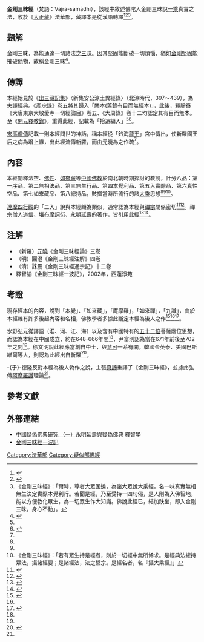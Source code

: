 {{distinguish|金剛三昧本性清淨不壞不滅經}}
'''金剛三昧經'''（梵語：Vajra-samādhi），該經中敘述佛陀入金剛三昧說[[一乘|一乘]]真實之法，收於《[[大正藏|大正藏]]》法華部，藏譯本是從漢語轉譯<ref>{{cite journal |author1=Jonathan A. S ILK |title=Chinese Sūtras in Tibetan TranslationA Preliminary Survey |date=2019 |url=https://www.academia.edu/40447816/Chinese_S%C5%ABtras_in_Tibetan_Translation_A_Preliminary_Survey}}</ref><ref name="vajra">{{cite web|author1=佛光電子大辭典|title=金剛三昧經|url=https://www.buddhistdoor.org/tc/dictionary/details/%E9%87%91%E5%89%9B%E4%B8%89%E6%98%A7%E7%B6%93}}{{Dead link|date=2019年12月 |bot=InternetArchiveBot |fix-attempted=yes }}</ref><ref>《金剛三昧經》：「爾時，尊者大眾圍遶，為諸大眾說大乘經，名一味真實無相無生決定實際本覺利行。若聞是經，乃至受持一四句偈，是人則為入佛智地，能以方便教化眾生，為一切眾生作大知識。佛說此經已，結加趺坐，即入金剛三昧，身心不動」。</ref>。

== 題解 ==
金剛三昧，為能通達一切諸法之[[三昧|三昧]]。因其堅固能斷破一切煩惱，猶如[[金剛|金剛]]堅固能摧破他物，故稱金剛三昧<ref>{{cite web|author1=佛光電子大辭典|title=金剛三昧|url=https://www.buddhistdoor.org/tc/dictionary/details/%E9%87%91%E5%89%9B%E4%B8%89%E6%98%A7}}{{Dead link|date=2019年12月 |bot=InternetArchiveBot |fix-attempted=yes }}</ref>。

== 傳譯 ==
本經始見於《[[出三藏記集|出三藏記集]]》〈新集安公涼土異經錄〉（北涼時代，397～439），為失譯經典。《彥琮錄》卷五將其歸入「闕本(舊錄有目而無經本)」，此後，釋靜泰《大唐東京大敬愛寺一切經論目》卷五、《大周錄》卷十二均認定其有目而無本。至《[[開元釋教錄|開元釋教錄]]》，重得此經，記載為「拾遺編入」<ref name="vajra"/><ref name=va7>{{cite journal|author1=尹富|title=地藏菩薩及其信仰傳入中國時代考|journal=四川大學學報|date=2006|url=http://www.cssn.cn/zjx/201412/t20141219_1449639_2.shtml}}</ref>。

[[宋高僧傳|宋高僧傳]]記載一則本經問世的神話，稱本經從「鈐海[[龍王|龍王]]」宮中傳出，仗新羅國王后之病為增上緣，出此經流傳[[新羅|新羅]]，而由[[元曉|元曉]]為之作疏<ref name=va7/>。

== 內容 ==
本經闡釋法空、[[佛性|佛性]]、[[如來藏|如來藏]]等[[中國佛教|中國佛教]]於南北朝時期探討的教說，計分八品：第一序品、第二無相法品、第三無生行品、第四本覺利品、第五入實際品、第六真性空品、第七如來藏品、第八總持品，賅攝當時所流行的諸[[大乘佛教|大乘]]思想<ref name="vajra"/><ref name="va4"/><ref>《金剛三昧經》：「若有眾生持是經者，則於一切經中無所悕求。是經典法總持眾法，攝諸經要；是諸經法，法之繫宗。是經名者，名『攝大乘經』」</ref>。

[[達摩四行觀|達摩四行觀]]的「二入」說與本經頗為類似，通常認為本經與[[禪宗|禪宗]]關係密切<ref name="v3">{{cite journal|author1=-{于}-德隆|title=《金剛三昧經》真偽考|journal=圓光佛學學報|date=2012|volume=20|pages=135-192|url=http://buddhism.lib.ntu.edu.tw/DLMBS/search/search_detail.jsp?seq=395613}}</ref><ref>{{cite web|author1=佛光大辭典|title=二入四行|url=http://buddhaspace.org/dict/fk/data/%25E4%25BA%258C%25E5%2585%25A5%25E5%259B%259B%25E8%25A1%258C.html|access-date=2017-02-12|archive-url=https://web.archive.org/web/20170213001055/http://buddhaspace.org/dict/fk/data/%25E4%25BA%258C%25E5%2585%25A5%25E5%259B%259B%25E8%25A1%258C.html|archive-date=2017-02-13|dead-url=yes}}</ref>。禪宗僧人[[道信|道信]]、[[堪布摩訶衍|堪布摩訶衍]]、[[永明延壽|永明延壽]]的著作，皆引用此經<ref>{{cite journal|author1=釋智學|title=中國疑偽佛典研究 （一）|journal=正觀|date=2007|volume=40|url=http://www.tt034.org.tw/upload/cht/134/1095_file_1.pdf}}</ref><ref>{{cite journal|author1=樓宇烈|title=讀慧海《頓悟入道要門論》隨記|journal=中華佛學學報|date=1999|volume=12|url=http://www.chibs.edu.tw/ch_html/chbj/12/chbj1206.htm}}</ref>。

== 注解 ==
*（新羅）[[元曉|元曉]]《金剛三昧經論》三卷
*（明）圓澄《金剛三昧經注解》四卷
*（清）誅震《金剛三昧經通宗記》十二卷
* 釋智諭《金剛三昧經一波記》，2002年，西蓮淨苑

== 考證 ==
現存經本的內容，說到「本覺」、「如來藏」，「庵摩羅」，「如來禪」，「九識」，由於本經雜有許多後起內容和名相，佛教學者多據此斷定本經為後人之作<ref name=vajra2>{{cite web|author1=印順|title=中國禪宗史|url=http://www.mahabodhi.org/files/yinshun/32/yinshun32-02.html}}</ref><ref name=va7/><ref name="va4">{{cite book|author1=水野弘元|title=佛敎文獻硏究|url=https://books.google.com.tw/books?id=XTMCprlsolUC&lpg=PA62&hl=zh-TW&pg=PA62#v=onepage&q&f=false}}</ref>。

水野弘元從譯語（淮、河、江、海）以及含有中國特有的[[五十二位|五十二位]]菩薩階位思想，而認為本經在中國成立，約在648-666年間<ref name="va4"/>，尹富則認為當在671年前後至702年之間<ref name=va7/>。徐文明說此經應當創自中土，與[[慧可|慧可]]一系有關。韓國金英泰、美國巴斯維爾等人，則認為此經出自[[新羅|新羅]]<ref>{{cite journal|author1=徐文明|title=金剛三昧經作者辨|journal=中國文化研究}}</ref>。

-{于}-德隆反對本經為後人偽作之說，主張[[真諦|真諦]]重譯了《金剛三昧經》，並據此弘傳[[阿摩羅識|阿摩羅識]]理論<ref name="v3"/>。

== 參考文獻 ==
{{reflist|2}}

== 外部連結==
* [http://www.tt034.org.tw/upload/cht/134/1095_file_1.pdf 中國疑偽佛典研究 （一）永明延壽與疑偽佛典] 釋智學
* [http://www.seeland.org.tw/zhiyu/seeland_taida_old/fahua/016.htm 金剛三昧經一波記]{{Dead link|date=2018年6月 |bot=InternetArchiveBot |fix-attempted=no }}

{{China-buddhism-book-fahua}}
{{Post-canonical Buddhist texts|state=collapsed}}

[[Category:法華部|Category:法華部]]
[[Category:疑似部佛經|Category:疑似部佛經]]